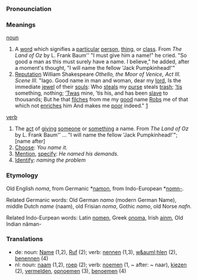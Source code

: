===Pronounciation===

===Meanings===

[[noun]]
# A [[word]] which signifies a [[particular]] [[person]], [[thing]], or [[class]]. From ''The Land of Oz'' by L. Frank Baum'' "I must give him a name!" he cried. "So good a man as this must surely have a name. I believe," he added, after a moment's thought, "I will name the fellow 'Jack Pumpkinhead!'"
# [[Reputation]] William Shakespeare <i>Othello, the Moor of Venice, Act III. Scene III.</i> "Iago. Good name in man and woman, dear my [[lord]], Is the immediate [[jewel]] of their [[soul|souls]]: Who [[steal|steals]] my [[purse]] steals [[trash]]; [[’tis]] something, nothing; [[’Twas]] mine, ’tis his, and has been [[slave]] to thousands; But he that [[filtch|filches]] from me my [[good]] name [[rob|Robs]] me of that which not [[enrich|enriches]] him And makes me [[poor]] indeed." [http://www.bartleby.com/100/138.34.42.html]

[[verb]]
# The [[act]] of [[give|giving]] [[someone]] or [[something]] a name. From ''The Land of Oz'' by L. Frank Baum'' ... "I will name the fellow 'Jack Pumpkinhead!'"; [name after]
# [[Choose]]: ''You name it.''
# [[Mention]], [[specify]]: ''He named his demands.''
# [[Identify]]: ''naming the problem''

===Etymology===
Old English ''noma'', from Germanic *[[namon]], from Indo-European *[[nomn-]].

Related Germanic words: Old German ''namo'' (modern German Name), middle Dutch ''name'' (naam), old Frisian ''noma'', Gothic ''namo'', old Norse ''nafn''.

Related Indo-Eurpean words: Latin [[nomen]], Greek [[onoma]], Irish [[ainm]], Old Indian n&acirc;man-

===Translations===
*de: noun: [[Name]] (1,2), [[Ruf]] (2); verb: [[nennen]] (1,3), [[w&auml;hlen]] (2), [[benennen]] (4)
*nl: noun: [[naam]] (1,2), [[roep]] (2); verb: [[noemen]] (1, ~ after: ~ naar), [[kiezen]] (2), [[vermelden]], [[opnoemen]] (3), [[benoemen]] (4)